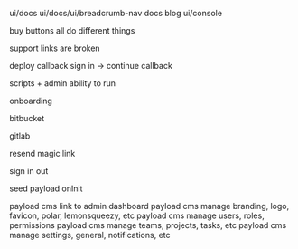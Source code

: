 ui/docs
ui/docs/ui/breadcrumb-nav
docs
blog
ui/console

buy buttons all do different things

support links are broken

deploy callback sign in -> continue callback

scripts + admin ability to run

onboarding

bitbucket

gitlab

resend magic link

sign in out

seed payload onInit

payload cms link to admin dashboard
payload cms manage branding, logo, favicon, polar, lemonsqueezy, etc
payload cms manage users, roles, permissions
payload cms manage teams, projects, tasks, etc
payload cms manage settings, general, notifications, etc

